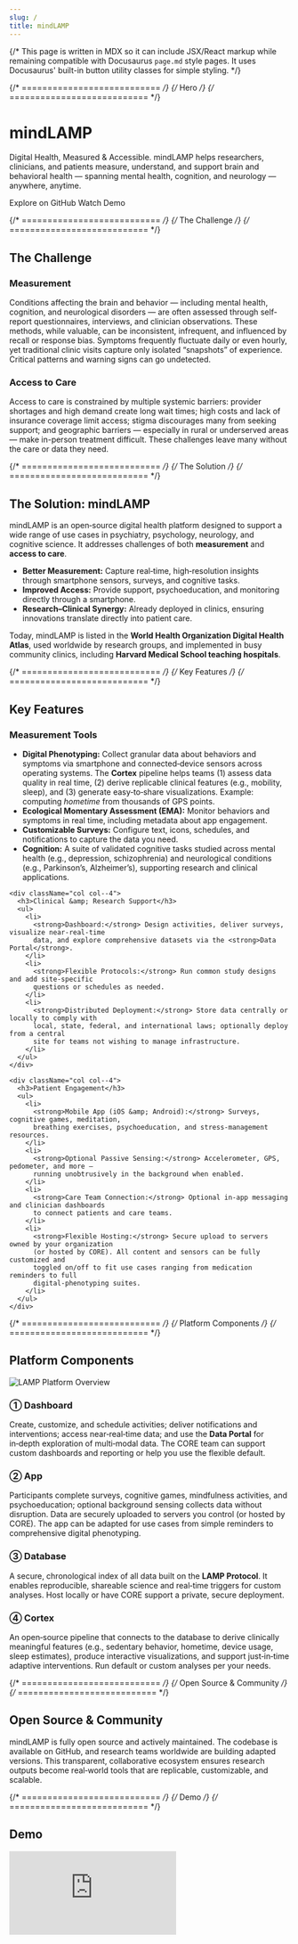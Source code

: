 ```yaml
---
slug: /
title: mindLAMP
---
```



{/*
  This page is written in MDX so it can include JSX/React markup
  while remaining compatible with Docusaurus `page.md` style pages.
  It uses Docusaurus' built-in button utility classes for simple styling.
*/}

{/* =========================== */}
{/* Hero                        */}
{/* =========================== */}

<div className="hero hero--primary" style={{padding: '4rem 0'}}>
  <div className="container">
    <h1 className="hero__title">mindLAMP</h1>
    <p className="hero__subtitle" style={{maxWidth: 820}}>
      Digital Health, Measured & Accessible. mindLAMP helps researchers, clinicians,
      and patients measure, understand, and support brain and behavioral health —
      spanning mental health, cognition, and neurology — anywhere, anytime.
    </p>
    <div className="button-group" style={{display:'flex', gap:12, flexWrap:'wrap'}}>
      <Link className="button button--secondary button--lg" to="https://github.com/BIDMCDigitalPsychiatry">Explore on GitHub</Link>
      <Link className="button button--outline button--lg" to="#video">Watch Demo</Link>
    </div>
  </div>
</div>

{/* =========================== */}
{/* The Challenge               */}
{/* =========================== */}

<section className="container margin-vert--lg">
  <h2>The Challenge</h2>

  <div className="row">
    <div className="col col--6">
      <h3>Measurement</h3>
      <p>
        Conditions affecting the brain and behavior — including mental health,
        cognition, and neurological disorders — are often assessed through self-report
        questionnaires, interviews, and clinician observations. These methods, while
        valuable, can be inconsistent, infrequent, and influenced by recall or response
        bias. Symptoms frequently fluctuate daily or even hourly, yet traditional clinic
        visits capture only isolated “snapshots” of experience. Critical patterns and
        warning signs can go undetected.
      </p>
    </div>
    <div className="col col--6">
      <h3>Access to Care</h3>
      <p>
        Access to care is constrained by multiple systemic barriers: provider
        shortages and high demand create long wait times; high costs and lack of
        insurance coverage limit access; stigma discourages many from seeking support;
        and geographic barriers — especially in rural or underserved areas — make
        in-person treatment difficult. These challenges leave many without the care or
        data they need.
      </p>
    </div>
  </div>
</section>

{/* =========================== */}
{/* The Solution                */}
{/* =========================== */}

<section className="container margin-vert--lg">
  <h2>The Solution: mindLAMP</h2>
  <p>
    mindLAMP is an open‑source digital health platform designed to support a wide range
    of use cases in psychiatry, psychology, neurology, and cognitive science. It
    addresses challenges of both <strong>measurement</strong> and <strong>access to care</strong>.
  </p>
  <ul>
    <li><strong>Better Measurement:</strong> Capture real‑time, high‑resolution insights through smartphone sensors, surveys, and cognitive tasks.</li>
    <li><strong>Improved Access:</strong> Provide support, psychoeducation, and monitoring directly through a smartphone.</li>
    <li><strong>Research–Clinical Synergy:</strong> Already deployed in clinics, ensuring innovations translate directly into patient care.</li>
  </ul>
  <p>
    Today, mindLAMP is listed in the <strong>World Health Organization Digital Health Atlas</strong>, used worldwide by research groups, and implemented in busy community clinics, including <strong>Harvard Medical School teaching hospitals</strong>.
  </p>
</section>

{/* =========================== */}
{/* Key Features                */}
{/* =========================== */}

<section className="container margin-vert--lg">
  <h2>Key Features</h2>

  <div className="row">
    <div className="col col--4">
      <h3>Measurement Tools</h3>
      <ul>
        <li>
          <strong>Digital Phenotyping:</strong> Collect granular data about behaviors and
          symptoms via smartphone and connected‑device sensors across operating systems.
          The <strong>Cortex</strong> pipeline helps teams (1) assess data quality in real time,
          (2) derive replicable clinical features (e.g., mobility, sleep), and
          (3) generate easy‑to‑share visualizations. Example: computing
          <em> hometime</em> from thousands of GPS points.
        </li>
        <li>
          <strong>Ecological Momentary Assessment (EMA):</strong> Monitor behaviors and symptoms
          in real time, including metadata about app engagement.
        </li>
        <li>
          <strong>Customizable Surveys:</strong> Configure text, icons, schedules, and
          notifications to capture the data you need.
        </li>
        <li>
          <strong>Cognition:</strong> A suite of validated cognitive tasks studied across mental
          health (e.g., depression, schizophrenia) and neurological conditions (e.g.,
          Parkinson’s, Alzheimer’s), supporting research and clinical applications.
        </li>
      </ul>
    </div>

    <div className="col col--4">
      <h3>Clinical &amp; Research Support</h3>
      <ul>
        <li>
          <strong>Dashboard:</strong> Design activities, deliver surveys, visualize near‑real‑time
          data, and explore comprehensive datasets via the <strong>Data Portal</strong>.
        </li>
        <li>
          <strong>Flexible Protocols:</strong> Run common study designs and add site‑specific
          questions or schedules as needed.
        </li>
        <li>
          <strong>Distributed Deployment:</strong> Store data centrally or locally to comply with
          local, state, federal, and international laws; optionally deploy from a central
          site for teams not wishing to manage infrastructure.
        </li>
      </ul>
    </div>

    <div className="col col--4">
      <h3>Patient Engagement</h3>
      <ul>
        <li>
          <strong>Mobile App (iOS &amp; Android):</strong> Surveys, cognitive games, meditation,
          breathing exercises, psychoeducation, and stress‑management resources.
        </li>
        <li>
          <strong>Optional Passive Sensing:</strong> Accelerometer, GPS, pedometer, and more —
          running unobtrusively in the background when enabled.
        </li>
        <li>
          <strong>Care Team Connection:</strong> Optional in‑app messaging and clinician dashboards
          to connect patients and care teams.
        </li>
        <li>
          <strong>Flexible Hosting:</strong> Secure upload to servers owned by your organization
          (or hosted by CORE). All content and sensors can be fully customized and
          toggled on/off to fit use cases ranging from medication reminders to full
          digital‑phenotyping suites.
        </li>
      </ul>
    </div>
  </div>
</section>

{/* =========================== */}
{/* Platform Components         */}
{/* =========================== */}

<section className="container margin-vert--lg">
  <h2>Platform Components</h2>
  <p><img src="assets/LAMP_Overview.png" alt="LAMP Platform Overview" style={{maxWidth:'100%'}}/></p>

  <div className="row">
    <div className="col col--6">
      <h3>① Dashboard</h3>
      <p>
        Create, customize, and schedule activities; deliver notifications and
        interventions; access near‑real‑time data; and use the <strong>Data Portal</strong> for
        in‑depth exploration of multi‑modal data. The CORE team can support custom
        dashboards and reporting or help you use the flexible default.
      </p>
    </div>
    <div className="col col--6">
      <h3>② App</h3>
      <p>
        Participants complete surveys, cognitive games, mindfulness activities, and
        psychoeducation; optional background sensing collects data without disruption.
        Data are securely uploaded to servers you control (or hosted by CORE). The app
        can be adapted for use cases from simple reminders to comprehensive digital
        phenotyping.
      </p>
    </div>
  </div>

  <div className="row">
    <div className="col col--6">
      <h3>③ Database</h3>
      <p>
        A secure, chronological index of all data built on the <strong>LAMP Protocol</strong>.
        It enables reproducible, shareable science and real‑time triggers for custom
        analyses. Host locally or have CORE support a private, secure deployment.
      </p>
    </div>
    <div className="col col--6">
      <h3>④ Cortex</h3>
      <p>
        An open‑source pipeline that connects to the database to derive clinically
        meaningful features (e.g., sedentary behavior, hometime, device usage, sleep
        estimates), produce interactive visualizations, and support just‑in‑time
        adaptive interventions. Run default or custom analyses per your needs.
      </p>
    </div>
  </div>
</section>

{/* =========================== */}
{/* Open Source & Community     */}
{/* =========================== */}

<section className="container margin-vert--lg">
  <h2>Open Source &amp; Community</h2>
  <p>
    mindLAMP is fully open source and actively maintained. The codebase is available on
    <Link to="https://github.com/BIDMCDigitalPsychiatry"> GitHub</Link>, and research teams
    worldwide are building adapted versions. This transparent, collaborative ecosystem
    ensures research outputs become real‑world tools that are replicable, customizable,
    and scalable.
  </p>
</section>

{/* =========================== */}
{/* Demo                        */}
{/* =========================== */}

<section className="container margin-vert--lg" id="video">
  <h2>Demo</h2>
  <div className="video-responsive" style={{position:'relative', paddingBottom:'56.25%', height:0, overflow:'hidden', borderRadius:12}}>
    <iframe
      src="https://www.youtube.com/embed/wnFml3qrLHI?si=fPTF3D_mCg4NdIpg"
      title="YouTube video player"
      frameBorder="0"
      allow="accelerometer; autoplay; clipboard-write; encrypted-media; gyroscope; picture-in-picture; web-share"
      referrerPolicy="strict-origin-when-cross-origin"
      allowFullScreen
      style={{position:'absolute', top:0, left:0, width:'100%', height:'100%'}}
    />
  </div>
</section>

{/* =========================== */}
{/* Get Started                 */}
{/* =========================== */}

<section className="container margin-vert--lg">
  <h2>Get Started</h2>
  <div className="row">
    <div className="col col--4">
      <div className="card">
        <div className="card__header"><h3>For Collaborators</h3></div>
        <div className="card__body">
          <p>Learn how LAMP CORE supports hosting, customization, and study design for research teams and clinics.</p>
        </div>
        <div className="card__footer">
          <Link className="button button--primary button--block" to="#">Learn about LAMP CORE</Link>
        </div>
      </div>
    </div>

    <div className="col col--4">
      <div className="card">
        <div className="card__header"><h3>For Developers</h3></div>
        <div className="card__body">
          <p>Access open‑source code, API references, and guides to build on and adapt the platform.</p>
        </div>
        <div className="card__footer">
          <Link className="button button--secondary button--block" to="#">View Documentation</Link>
        </div>
      </div>
    </div>

    <div className="col col--4">
      <div className="card">
        <div className="card__header"><h3>For Users &amp; Patients</h3></div>
        <div className="card__body">
          <p>See how the app supports symptom tracking, cognitive tools, and daily support.</p>
        </div>
        <div className="card__footer">
          <Link className="button button--outline button--block" to="#video">Watch the Demo</Link>
        </div>
      </div>
    </div>
  </div>
</section>

{/* =========================== */}
{/* SEO (optional)              */}
{/* =========================== */}

<head>
  <meta name="google-site-verification" content="MDFm8izKofwRdAnUbqg2muDPnSlHISr1EVApzHUI-Z4" />
</head>

